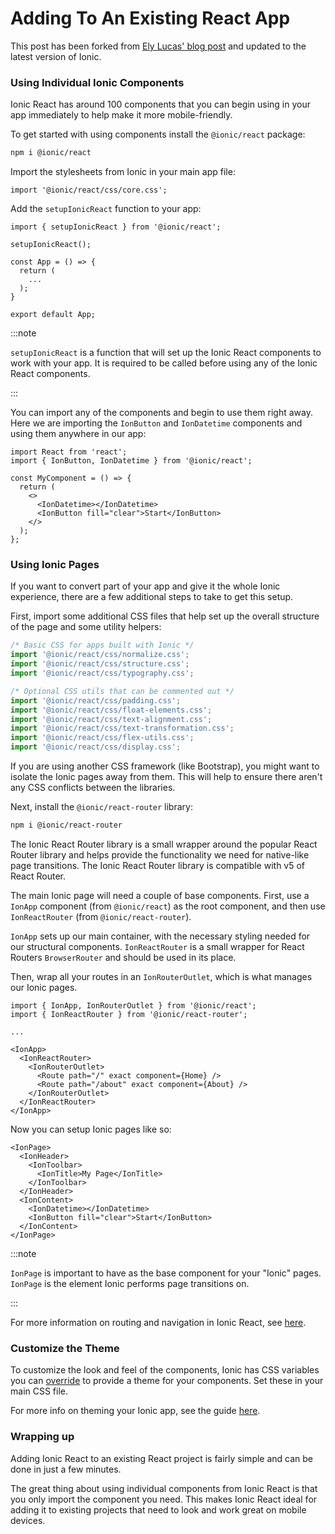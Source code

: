 # Adding To An Existing React App

This post has been forked from [Ely Lucas' blog post](https://dev.to/ionic/adding-ionic-react-to-an-existing-react-project-4kib) and updated to the latest version of Ionic.

### Using Individual Ionic Components

Ionic React has around 100 components that you can begin using in your app immediately to help make it more mobile-friendly.

To get started with using components install the `@ionic/react` package:

```bash
npm i @ionic/react
```

Import the stylesheets from Ionic in your main app file:

```tsx title="App.tsx"
import '@ionic/react/css/core.css';
```

Add the `setupIonicReact` function to your app:

```tsx title="App.tsx"
import { setupIonicReact } from '@ionic/react';

setupIonicReact();

const App = () => {
  return (
    ...
  );
}

export default App;
```

:::note

`setupIonicReact` is a function that will set up the Ionic React components to work with your app. It is required to be called before using any of the Ionic React components.

:::

You can import any of the components and begin to use them right away. Here we are importing the `IonButton` and `IonDatetime` components and using them anywhere in our app:

```tsx
import React from 'react';
import { IonButton, IonDatetime } from '@ionic/react';

const MyComponent = () => {
  return (
    <>
      <IonDatetime></IonDatetime>
      <IonButton fill="clear">Start</IonButton>
    </>
  );
};
```

### Using Ionic Pages

If you want to convert part of your app and give it the whole Ionic experience, there are a few additional steps to take to get this setup.

First, import some additional CSS files that help set up the overall structure of the page and some utility helpers:

```js
/* Basic CSS for apps built with Ionic */
import '@ionic/react/css/normalize.css';
import '@ionic/react/css/structure.css';
import '@ionic/react/css/typography.css';

/* Optional CSS utils that can be commented out */
import '@ionic/react/css/padding.css';
import '@ionic/react/css/float-elements.css';
import '@ionic/react/css/text-alignment.css';
import '@ionic/react/css/text-transformation.css';
import '@ionic/react/css/flex-utils.css';
import '@ionic/react/css/display.css';
```

If you are using another CSS framework (like Bootstrap), you might want to isolate the Ionic pages away from them. This will help to ensure there aren't any CSS conflicts between the libraries.

Next, install the `@ionic/react-router` library:

```bash
npm i @ionic/react-router
```

The Ionic React Router library is a small wrapper around the popular React Router library and helps provide the functionality we need for native-like page transitions. The Ionic React Router library is compatible with v5 of React Router.

The main Ionic page will need a couple of base components. First, use a `IonApp` component (from `@ionic/react`) as the root component, and then use `IonReactRouter` (from `@ionic/react-router`).

`IonApp` sets up our main container, with the necessary styling needed for our structural components. `IonReactRouter` is a small wrapper for React Routers `BrowserRouter` and should be used in its place.

Then, wrap all your routes in an `IonRouterOutlet`, which is what manages our Ionic pages.

```tsx
import { IonApp, IonRouterOutlet } from '@ionic/react';
import { IonReactRouter } from '@ionic/react-router';

...

<IonApp>
  <IonReactRouter>
    <IonRouterOutlet>
      <Route path="/" exact component={Home} />
      <Route path="/about" exact component={About} />
    </IonRouterOutlet>
  </IonReactRouter>
</IonApp>
```

Now you can setup Ionic pages like so:

```tsx
<IonPage>
  <IonHeader>
    <IonToolbar>
      <IonTitle>My Page</IonTitle>
    </IonToolbar>
  </IonHeader>
  <IonContent>
    <IonDatetime></IonDatetime>
    <IonButton fill="clear">Start</IonButton>
  </IonContent>
</IonPage>
```

:::note

`IonPage` is important to have as the base component for your "Ionic" pages. `IonPage` is the element Ionic performs page transitions on.

:::

For more information on routing and navigation in Ionic React, see [here](/docs/react/navigation.mdx).

### Customize the Theme

To customize the look and feel of the components, Ionic has CSS variables you can [override](https://ionicframework.com/docs/theming/colors#modifying-colors) to provide a theme for your components. Set these in your main CSS file.

For more info on theming your Ionic app, see the guide [here](/docs/theming/themes.mdx).

### Wrapping up

Adding Ionic React to an existing React project is fairly simple and can be done in just a few minutes.

The great thing about using individual components from Ionic React is that you only import the component you need. This makes Ionic React ideal for adding it to existing projects that need to look and work great on mobile devices.

